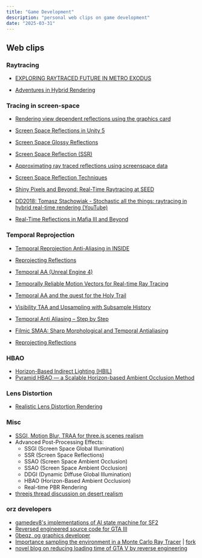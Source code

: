 ---
title: "Game Development"
description: "personal web clips on game development"
date: "2025-03-31"
---

## Web clips


### Raytracing

- [EXPLORING RAYTRACED FUTURE IN METRO EXODUS](https://developer.download.nvidia.com/video/gputechconf/gtc/2019/presentation/s9985-exploring-ray-traced-future-in-metro-exodus.pdf)

- [Adventures in Hybrid Rendering](https://diharaw.github.io/post/adventures_in_hybrid_rendering/)

### Tracing in screen-space

- [Rendering view dependent reflections using the graphics card](https://kola.opus.hbz-nrw.de/opus45-kola/frontdoor/deliver/index/docId/908/file/BA_GuidoSchmidt.pdf)

- [Screen Space Reflections in Unity 5](http://www.kode80.com/blog/2015/03/11/realism-effects-in-unity-5/)

- [Screen Space Glossy Reflections](http://roar11.com/2015/07/screen-space-glossy-reflections/)

- [Screen Space Reflection (SSR)](https://lettier.github.io/3d-game-shaders-for-beginners/screen-space-reflection.html)

- [Approximating ray traced reflections using screenspace data](https://publications.lib.chalmers.se/records/fulltext/193772/193772.pdf)

- [Screen Space Reflection Techniques](https://ourspace.uregina.ca/bitstream/handle/10294/9245/Beug_Anthony_MSC_CS_Spring2020.pdf)

- [Shiny Pixels and Beyond: Real-Time Raytracing at SEED](https://media.contentapi.ea.com/content/dam/ea/seed/presentations/dd18-seed-raytracing-in-hybrid-real-time-rendering.pdf)

- [DD2018: Tomasz Stachowiak - Stochastic all the things: raytracing in hybrid real-time rendering (YouTube)](https://www.youtube.com/watch?v=MyTOGHqyquU)

- [Real-Time Reflections in Mafia III and Beyond](https://ubm-twvideo01.s3.amazonaws.com/o1/vault/gdc2018/presentations/Sobek_Martin_Real-time_Reflections_in_MafiaIII.pdf)

### Temporal Reprojection

- [Temporal Reprojection Anti-Aliasing in INSIDE](http://s3.amazonaws.com/arena-attachments/655504/c5c71c5507f0f8bf344252958254fb7d.pdf?1468341463)

- [Reprojecting Reflections](http://bitsquid.blogspot.com/2017/06/reprojecting-reflections_22.html)

- [Temporal AA (Unreal Engine 4)](https://de45xmedrsdbp.cloudfront.net/Resources/files/TemporalAA_small-59732822.pdf)

- [Temporally Reliable Motion Vectors for Real-time Ray Tracing](https://sites.cs.ucsb.edu/~lingqi/publications/paper_trmv.pdf)

- [Temporal AA and the quest for the Holy Trail](https://www.elopezr.com/temporal-aa-and-the-quest-for-the-holy-trail/)

- [Visibility TAA and Upsampling with Subsample History](http://filmicworlds.com/blog/visibility-taa-and-upsampling-with-subsample-history/)

- [Temporal Anti Aliasing – Step by Step](https://ziyadbarakat.wordpress.com/2020/07/28/temporal-anti-aliasing-step-by-step/)

- [Filmic SMAA: Sharp Morphological and Temporal Antialiasing](https://research.activision.com/publications/archives/filmic-smaasharp-morphological-and-temporal-antialiasing)

- [Reprojecting Reflections](http://bitsquid.blogspot.com/2017/06/reprojecting-reflections_22.html)

### HBAO

- [Horizon-Based Indirect Lighting (HBIL)](https://drive.google.com/file/d/1fmceYuM5J2s8puNHZ9o4OF3YjqzIvmRR/view)
- [Pyramid HBAO — a Scalable Horizon-based Ambient Occlusion Method](https://ceur-ws.org/Vol-3027/paper5.pdf)

### Lens Distortion

- [Realistic Lens Distortion Rendering](http://wscg.zcu.cz/WSCG2018/Poster/P83-full.PDF)

### Misc

- [SSGI, Motion Blur, TRAA for three.js scenes realism](https://github.com/0beqz/realism-effects)
- Advanced Post-Processing Effects:
     - SSGI (Screen Space Global Illumination)
     - SSR (Screen Space Reflections)
     - SSAO (Screen Space Ambient Occlusion)
     - SSAO (Screen Space Ambient Occlusion)
     - DDGI (Dynamic Diffuse Global Illumination)
     - HBAO (Horizon-Based Ambient Occlusion)
     - Real-time PBR Rendering
- [threejs thread discussion on desert realism](https://discourse.threejs.org/t/can-a-realistic-desert-be-made-from-threejs/56820)

### orz developers

- [gamedev8's implementations of AI state machine for SF2](https://github.com/gamedev8/js-sfa)
- [Reversed engineered source code for GTA III](https://github.com/halpz/re3)
- [0beqz, og graphics developer](https://github.com/0beqz)
- [Importance sampling the environment in a Monte Carlo Ray Tracer](https://github.com/0beqz/env-map-importance-sampling-tiles) | [fork](https://github.com/annalhq/env-map-importance-sampling-tiles)
- [novel blog on reducing loading time of GTA V by reverse engineering](https://nee.lv/2021/02/28/How-I-cut-GTA-Online-loading-times-by-70/)
